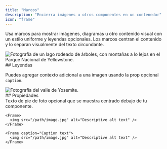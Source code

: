 ```yaml
---
title: "Marcos"
description: "Encierra imágenes u otros componentes en un contenedor"
icon: "frame"
---
```


Usa marcos para mostrar imágenes, diagramas u otro contenido visual con un estilo uniforme y leyendas opcionales. Los marcos centran el contenido y lo separan visualmente del texto circundante.

<Frame>
  <img src="https://mintlify-assets.b-cdn.net/yellowstone.jpeg" alt="Fotografía de un lago rodeado de árboles, con montañas a lo lejos en el Parque Nacional de Yellowstone." />
</Frame>

<div id="captions">
  ## Leyendas
</div>

Puedes agregar contexto adicional a una imagen usando la prop opcional `caption`.

<Frame caption="El Parque Nacional de Yosemite recibe más de 3,5 millones de visitantes cada año">
  <img src="https://mintlify-assets.b-cdn.net/yosemite.jpg" alt="Fotografía del valle de Yosemite." />
</Frame>

<div id="properties">
  ## Propiedades
</div>

<ResponseField name="caption" type="string">
  Texto de pie de foto opcional que se muestra centrado debajo de tu componente.
</ResponseField>

<CodeGroup>

```mdx Frame
<Frame>
  <img src="/path/image.jpg" alt="Descriptive alt text" />
</Frame>
```

```mdx Frame with a caption
<Frame caption="Caption text">
  <img src="/path/image.jpg" alt="Descriptive alt text" />
</Frame>
```
</CodeGroup>